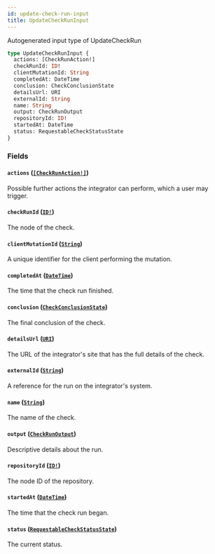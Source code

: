 ```yaml
---
id: update-check-run-input
title: UpdateCheckRunInput
---
```


Autogenerated input type of UpdateCheckRun

```graphql
type UpdateCheckRunInput {
  actions: [CheckRunAction!]
  checkRunId: ID!
  clientMutationId: String
  completedAt: DateTime
  conclusion: CheckConclusionState
  detailsUrl: URI
  externalId: String
  name: String
  output: CheckRunOutput
  repositoryId: ID!
  startedAt: DateTime
  status: RequestableCheckStatusState
}
```

### Fields

#### `actions` ([`[CheckRunAction!]`](/docs/api/inputs/check-run-action))

Possible further actions the integrator can perform, which a user may trigger.

#### `checkRunId` ([`ID!`](/docs/api/scalars/id))

The node of the check.

#### `clientMutationId` ([`String`](/docs/api/scalars/string))

A unique identifier for the client performing the mutation.

#### `completedAt` ([`DateTime`](/docs/api/scalars/date-time))

The time that the check run finished.

#### `conclusion` ([`CheckConclusionState`](/docs/api/enums/check-conclusion-state))

The final conclusion of the check.

#### `detailsUrl` ([`URI`](/docs/api/scalars/uri))

The URL of the integrator's site that has the full details of the check.

#### `externalId` ([`String`](/docs/api/scalars/string))

A reference for the run on the integrator's system.

#### `name` ([`String`](/docs/api/scalars/string))

The name of the check.

#### `output` ([`CheckRunOutput`](/docs/api/inputs/check-run-output))

Descriptive details about the run.

#### `repositoryId` ([`ID!`](/docs/api/scalars/id))

The node ID of the repository.

#### `startedAt` ([`DateTime`](/docs/api/scalars/date-time))

The time that the check run began.

#### `status` ([`RequestableCheckStatusState`](/docs/api/enums/requestable-check-status-state))

The current status.
